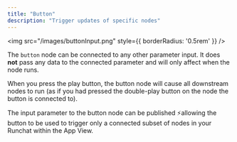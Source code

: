 ```yaml
---
title: "Button"
description: "Trigger updates of specific nodes"
---
```


<img src="/images/buttonInput.png" style={{ borderRadius: '0.5rem' }} />

The `button` node can be connected to any other parameter input. It does **not** pass any data to the connected parameter and will only affect when the node runs. 

When you press the play button, the button node will cause all downstream nodes to run (as if you had pressed the double-play button on the node the button is connected to). 

The input parameter to the button node can be published ⚡allowing the button to be used to trigger only a connected subset of nodes in your Runchat within the App View.